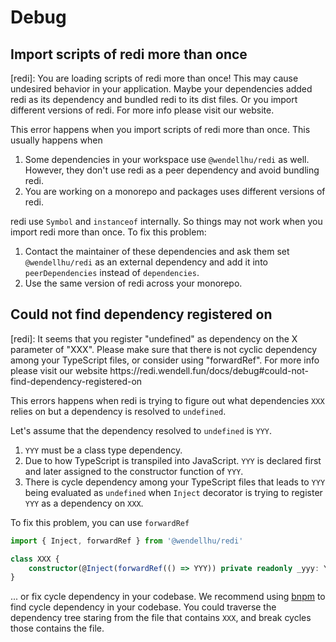 
# Debug

## Import scripts of redi more than once

<Callout>
[redi]: You are loading scripts of redi more than once! This may cause undesired behavior in your application.
Maybe your dependencies added redi as its dependency and bundled redi to its dist files. Or you import different versions of redi.
For more info please visit our website.
</Callout>

This error happens when you import scripts of redi more than once. This usually happens when

1. Some dependencies in your workspace use `@wendellhu/redi` as well. However, they don't use redi as a peer dependency and avoid bundling redi.
2. You are working on a monorepo and packages uses different versions of redi.

redi use `Symbol` and `instanceof` internally. So things may not work when you import redi more than once. To fix this problem:

1. Contact the maintainer of these dependencies and ask them set `@wendellhu/redi` as an external dependency and add it into `peerDependencies` instead of `dependencies`.
2. Use the same version of redi across your monorepo.

## Could not find dependency registered on

<Callout>
[redi]: It seems that you register "undefined" as dependency on the X parameter of "XXX". Please make sure that there is not cyclic dependency among your TypeScript files, or consider using "forwardRef". For more info please visit our website https://redi.wendell.fun/docs/debug#could-not-find-dependency-registered-on
</Callout>

This errors happens when redi is trying to figure out what dependencies `XXX` relies on but a dependency is resolved to `undefined`.

Let's assume that the dependency resolved to `undefined` is `YYY`.

1. `YYY` must be a class type dependency.
2. Due to how TypeScript is transpiled into JavaScript. `YYY` is declared first and later assigned to the constructor function of `YYY`.
3. There is cycle dependency among your TypeScript files that leads to `YYY` being evaluated as `undefined` when `Inject` decorator is trying to register `YYY` as a dependency on `XXX`.

To fix this problem, you can use `forwardRef`

```ts
import { Inject, forwardRef } from '@wendellhu/redi'

class XXX {
    constructor(@Inject(forwardRef(() => YYY)) private readonly _yyy: YYY) {}
}

```

... or fix cycle dependency in your codebase. We recommend using [bnpm](https://www.npmjs.com/package/dpdm) to find cycle dependency in your codebase. You could traverse the dependency tree staring from the file that contains `XXX`, and break cycles those contains the file.

